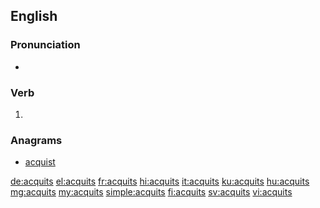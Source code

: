 ==English==

===Pronunciation===
* {{IPA|/əˈkwɪts/|lang=en}}

===Verb===
{{head|en|verb form}}

# {{en-third-person singular of|acquit}}

===Anagrams===
* [[acquist#English|acquist]]

[[de:acquits]]
[[el:acquits]]
[[fr:acquits]]
[[hi:acquits]]
[[it:acquits]]
[[ku:acquits]]
[[hu:acquits]]
[[mg:acquits]]
[[my:acquits]]
[[simple:acquits]]
[[fi:acquits]]
[[sv:acquits]]
[[vi:acquits]]